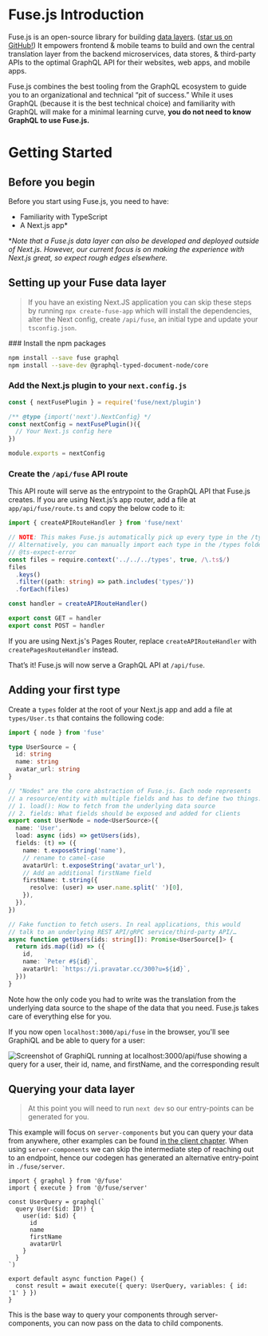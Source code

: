 
# Fuse.js Introduction

Fuse.js is an open-source library for building [data layers](/docs/data-layers). ([star us on GitHub!](https://github.com/StellateHQ/fuse.js)) It empowers frontend & mobile teams to build and own the central translation layer from the backend microservices, data stores, & third-party APIs to the optimal GraphQL API for their websites, web apps, and mobile apps.

Fuse.js combines the best tooling from the GraphQL ecosystem to guide you to an organizational and technical “pit of success.” While it uses GraphQL (because it is the best technical choice) and familiarity with GraphQL will make for a minimal learning curve, **you do not need to know GraphQL to use Fuse.js.**

# Getting Started

## Before you begin

Before you start using Fuse.js, you need to have:

- Familiarity with TypeScript
- A Next.js app*

\**Note that a Fuse.js data layer can also be developed and deployed outside of Next.js. However, our current focus is on making the experience with Next.js great, so expect rough edges elsewhere.*

## Setting up your Fuse data layer

> If you have an existing Next.JS application you can skip these steps by running
> `npx create-fuse-app` which will install the dependencies, alter the Next config,
> create `/api/fuse`, an initial type and update your `tsconfig.json`.

<Steps>
### Install the npm packages

```sh npm2yarn
npm install --save fuse graphql
npm install --save-dev @graphql-typed-document-node/core
```

### Add the Next.js plugin to your `next.config.js`

```js
const { nextFusePlugin } = require('fuse/next/plugin')

/** @type {import('next').NextConfig} */
const nextConfig = nextFusePlugin()({
  // Your Next.js config here
})

module.exports = nextConfig
```

### Create the `/api/fuse` API route

This API route will serve as the entrypoint to the GraphQL API that Fuse.js creates. If you are using Next.js’s app router, add a file at `app/api/fuse/route.ts` and copy the below code to it:

```ts
import { createAPIRouteHandler } from 'fuse/next'

// NOTE: This makes Fuse.js automatically pick up every type in the /types folder
// Alternatively, you can manually import each type in the /types folder and remove this snippet
// @ts-expect-error
const files = require.context('../../../types', true, /\.ts$/)
files
  .keys()
  .filter((path: string) => path.includes('types/'))
  .forEach(files)

const handler = createAPIRouteHandler()

export const GET = handler
export const POST = handler
```

<Callout type="info" emoji="📄">
  If you are using Next.js's Pages Router, replace <code>createAPIRouteHandler</code> with <code>createPagesRouteHandler</code> instead.
</Callout>

That’s it! Fuse.js will now serve a GraphQL API at `/api/fuse`.

</Steps>

## Adding your first type

Create a `types` folder at the root of your Next.js app and add a file at `types/User.ts` that contains the following code:

```ts
import { node } from 'fuse'

type UserSource = {
  id: string
  name: string
  avatar_url: string
}

// "Nodes" are the core abstraction of Fuse.js. Each node represents
// a resource/entity with multiple fields and has to define two things:
// 1. load(): How to fetch from the underlying data source
// 2. fields: What fields should be exposed and added for clients
export const UserNode = node<UserSource>({
  name: 'User',
  load: async (ids) => getUsers(ids),
  fields: (t) => ({
    name: t.exposeString('name'),
    // rename to camel-case
    avatarUrl: t.exposeString('avatar_url'),
    // Add an additional firstName field
    firstName: t.string({
      resolve: (user) => user.name.split(' ')[0],
    }),
  }),
})

// Fake function to fetch users. In real applications, this would
// talk to an underlying REST API/gRPC service/third-party API/…
async function getUsers(ids: string[]): Promise<UserSource[]> {
  return ids.map((id) => ({
    id,
    name: `Peter #${id}`,
    avatarUrl: `https://i.pravatar.cc/300?u=${id}`,
  }))
}
```

Note how the only code you had to write was the translation from the underlying data source to the shape of the data that you need. Fuse.js takes care of everything else for you.

If you now open `localhost:3000/api/fuse` in the browser, you'll see GraphiQL and be able to query for a user:

![Screenshot of GraphiQL running at localhost:3000/api/fuse showing a query for a user, their id, name, and firstName, and the corresponding result](https://gist.github.com/assets/7525670/6c0d9a7a-901e-4e65-aaad-8f66081afbef)

## Querying your data layer

> At this point you will need to run `next dev` so our entry-points can be generated for you.

This example will focus on `server-components` but you can query your data from anywhere,
other examples can be found [in the client chapter](./basics/client.mdx).
When using `server-components` we can skip the intermediate step of reaching out to an
endpoint, hence our codegen has generated an alternative entry-point in `./fuse/server`.

```tsx
import { graphql } from '@/fuse'
import { execute } from '@/fuse/server'

const UserQuery = graphql(`
  query User($id: ID!) {
    user(id: $id) {
      id
      name
      firstName
      avatarUrl
    }
  }
`)

export default async function Page() {
  const result = await execute({ query: UserQuery, variables: { id: '1' } })
}
```

This is the base way to query your components through server-components, you can now
pass on the data to child components.